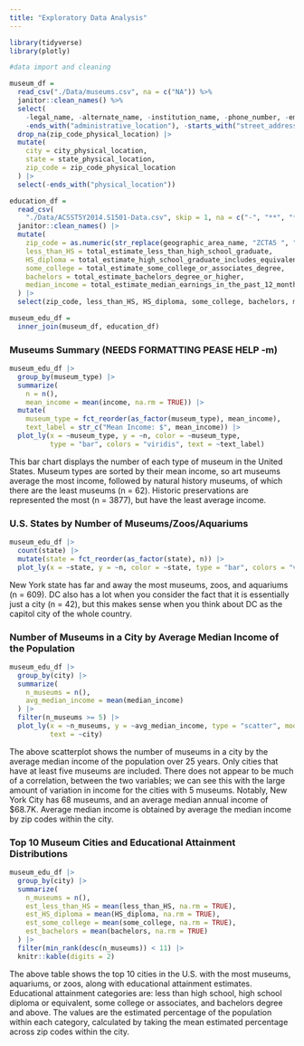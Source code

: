 ```yaml
---
title: "Exploratory Data Analysis"
---
```


```r
library(tidyverse)
library(plotly)
```

```r
#data import and cleaning

museum_df = 
  read_csv("./Data/museums.csv", na = c("NA")) %>% 
  janitor::clean_names() %>% 
  select(
    -legal_name, -alternate_name, -institution_name, -phone_number, -employer_id_number,
    -ends_with("administrative_location"), -starts_with("street_address")) |> 
  drop_na(zip_code_physical_location) |> 
  mutate(
    city = city_physical_location,
    state = state_physical_location,
    zip_code = zip_code_physical_location
  ) |> 
  select(-ends_with("physical_location"))

education_df = 
  read_csv(
    "./Data/ACSST5Y2014.S1501-Data.csv", skip = 1, na = c("-", "**", "***", "(x)")) %>% 
  janitor::clean_names() |> 
  mutate(
    zip_code = as.numeric(str_replace(geographic_area_name, "ZCTA5 ", "")),
    less_than_HS = total_estimate_less_than_high_school_graduate,
    HS_diploma = total_estimate_high_school_graduate_includes_equivalency,
    some_college = total_estimate_some_college_or_associates_degree,
    bachelors = total_estimate_bachelors_degree_or_higher,
    median_income = total_estimate_median_earnings_in_the_past_12_months_in_2014_inflation_adjusted_dollars_population_25_years_and_over_with_earnings
  ) |> 
  select(zip_code, less_than_HS, HS_diploma, some_college, bachelors, median_income)

museum_edu_df =
  inner_join(museum_df, education_df)
```

### Museums Summary (NEEDS FORMATTING PEASE HELP -m)

```r
museum_edu_df |> 
  group_by(museum_type) |> 
  summarize(
    n = n(),
    mean_income = mean(income, na.rm = TRUE)) |> 
  mutate(
    museum_type = fct_reorder(as_factor(museum_type), mean_income),
    text_label = str_c("Mean Income: $", mean_income)) |> 
  plot_ly(x = ~museum_type, y = ~n, color = ~museum_type, 
          type = "bar", colors = "viridis", text = ~text_label)
```

This bar chart displays the number of each type of museum in the United States. Museum types are sorted by their mean income, so art museums average the most income, followed by natural history museums, of which there are the least museums (n = 62). Historic preservations are represented the most (n = 3877), but have the least average income.

### U.S. States by Number of Museums/Zoos/Aquariums

```r
museum_edu_df |> 
  count(state) |> 
  mutate(state = fct_reorder(as_factor(state), n)) |> 
  plot_ly(x = ~state, y = ~n, color = ~state, type = "bar", colors = "viridis")
```

New York state has far and away the most museums, zoos, and aquariums (n = 609). DC also has a lot when you consider the fact that it is essentially just a city (n = 42), but this makes sense when you think about DC as the capitol city of the whole country.

### Number of Museums in a City by Average Median Income of the Population

```r
museum_edu_df |> 
  group_by(city) |> 
  summarize(
    n_museums = n(),
    avg_median_income = mean(median_income)
  ) |> 
  filter(n_museums >= 5) |> 
  plot_ly(x = ~n_museums, y = ~avg_median_income, type = "scatter", mode = "markers",
          text = ~city)
```

The above scatterplot shows the number of museums in a city by the average median income of the population over 25 years. Only cities that have at least five museums are included. There does not appear to be much of a correlation, between the two variables; we can see this with the large amount of variation in income for the cities with 5 museums. Notably, New York City has 68 museums, and an average median annual income of $68.7K. Average median income is obtained by average the median income by zip codes within the city.

### Top 10 Museum Cities and Educational Attainment Distributions

```r
museum_edu_df |>
  group_by(city) |> 
  summarize(
    n_museums = n(),
    est_less_than_HS = mean(less_than_HS, na.rm = TRUE),
    est_HS_diploma = mean(HS_diploma, na.rm = TRUE),
    est_some_college = mean(some_college, na.rm = TRUE),
    est_bachelors = mean(bachelors, na.rm = TRUE)
  ) |> 
  filter(min_rank(desc(n_museums)) < 11) |> 
  knitr::kable(digits = 2)
```

The above table shows the top 10 cities in the U.S. with the most museums, aquariums, or zoos, along with educational attainment estimates. Educational attainment categories are: less than high school, high school diploma or equivalent, some college or associates, and bachelors degree and above. The values are the estimated percentage of the population within each category, calculated by taking the mean estimated percentage across zip codes within the city.

